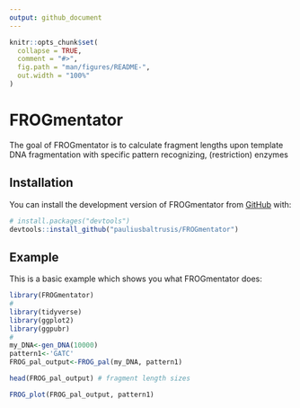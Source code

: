 ```yaml
---
output: github_document
---
```


<!-- README.md is generated from README.Rmd. Please edit that file -->

```r
knitr::opts_chunk$set(
  collapse = TRUE,
  comment = "#>",
  fig.path = "man/figures/README-",
  out.width = "100%"
)
```

# FROGmentator

<!-- badges: start -->

<!-- badges: end -->

The goal of FROGmentator is to calculate fragment lengths upon template DNA fragmentation with specific pattern recognizing, (restriction) enzymes

## Installation

You can install the development version of FROGmentator from [GitHub](https://github.com/) with:

``` r
# install.packages("devtools")
devtools::install_github("pauliusbaltrusis/FROGmentator")
```

## Example

This is a basic example which shows you what FROGmentator does:

```r
library(FROGmentator)
#
library(tidyverse)
library(ggplot2)
library(ggpubr)
# 
my_DNA<-gen_DNA(10000)
pattern1<-'GATC'
FROG_pal_output<-FROG_pal(my_DNA, pattern1)

head(FROG_pal_output) # fragment length sizes
```

```r
FROG_plot(FROG_pal_output, pattern1)
```
